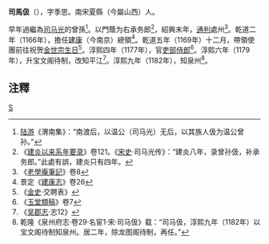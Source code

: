 '''司馬伋'''（{{bd|?||?|}}），字季思。南宋夏縣（今屬山西）人。

早年過繼為[[司马光|司马光]]的曾孫<ref>[[陆游|陆游]]《渭南集》：“南渡后，以温公（司马光）无后，以其族人伋为温公曾孙。”</ref>。以門蔭为右承务郎<ref>《[[建炎以来系年要录|建炎以来系年要录]]》卷121。《[[宋史|宋史]]·司马光传》：“建炎八年，录曾孙伋，补承务郎。”此處有誤，建炎只有四年。</ref>，紹興末年，[[通判|通判]]處州<ref>《[[老學庵筆記|老學庵筆記]]》卷8</ref>。乾道二年（1166年），擔任[[建康|建康]]（今南京）總領<ref>景定《[[建康志|建康志]]》卷26</ref>。乾道五年（1169年）十二月，帶領使團前往祝贺[[金世宗|金世宗]][[生日|生日]]<ref>《[[金史|金史]]·交聘表》</ref>。淳熙四年（1177年），官[[吏部|吏部]][[侍郎|侍郎]]<ref>《[[玉堂類稿|玉堂類稿]]》卷7</ref>。淳熙六年（1179年），升宝文阁待制，改知平江<ref>《[[吴郡志|吴郡志]]·志12》</ref>。淳熙九年（1182年），知泉州<ref>乾隆《泉州府志·卷29·名宦1·宋·司马伋》载：“司马伋，淳熙九年（1182年）以宝文阁待制知泉州。居二年，除龙图阁待制，再任。”</ref>。

==注釋==
{{reflist|2}}

[[category:宋朝政治人物|S]]